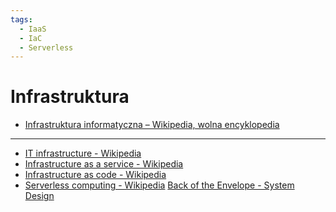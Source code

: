 ```yaml
---
tags:
  - IaaS
  - IaC
  - Serverless
---
```


# Infrastruktura

- [Infrastruktura informatyczna – Wikipedia, wolna encyklopedia](https://pl.wikipedia.org/wiki/Infrastruktura_informatyczna)

---

- [IT infrastructure - Wikipedia](https://en.wikipedia.org/wiki/IT_infrastructure)
- [Infrastructure as a service - Wikipedia](https://en.wikipedia.org/wiki/Infrastructure_as_a_service)
- [Infrastructure as code - Wikipedia](https://en.wikipedia.org/wiki/Infrastructure_as_code)
- [Serverless computing - Wikipedia](https://en.wikipedia.org/wiki/Serverless_computing)
  [Back of the Envelope - System Design](https://systemdesign.one/back-of-the-envelope)
